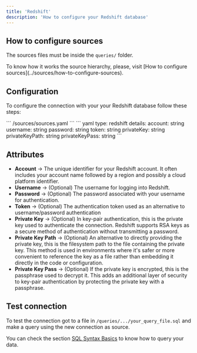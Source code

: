 ```yaml
---
title: 'Redshift'
description: 'How to configure your Redshift database'
---
```


## How to configure sources

The sources files must be inside the `queries/` folder.

<Note>
  To know how it works the source hierarchy, please, visit [How to configure
  sources](../sources/how-to-configure-sources).
</Note>

## Configuration

To configure the connection with your your Redshift database follow these steps:

<Steps>
  <Step title='Go to the sources file in your Latitude project'>
    ``` /sources/sources.yaml ```
  </Step>
  <Step title='Add the following code for your Redshift connection'>
    ``` yaml type: redshift details: account: string username: string password:
    string token: string privateKey: string privateKeyPath: string
    privateKeyPass: string ```
  </Step>
  <Step title='Replace the details section with your info and save'></Step>
  <Step title='Done, now you can test your connection'></Step>
</Steps>

## Attributes

- **Account** → The unique identifier for your Redshift account. It often includes your account name followed by a region and possibly a cloud platform identifier.
- **Username** → (Optional) The username for logging into Redshift.
- **Password** → (Optional) The password associated with your username for authentication.
- **Token** → (Optional) The authentication token used as an alternative to username/password authentication
- **Private Key** → (Optional) In key-pair authentication, this is the private key used to authenticate the connection. Redshift supports RSA keys as a secure method of authentication without transmitting a password.
- **Private Key Path** → (Optional) An alternative to directly providing the private key, this is the filesystem path to the file containing the private key. This method is used in environments where it's safer or more convenient to reference the key as a file rather than embedding it directly in the code or configuration.
- **Private Key Pass** → (Optional) If the private key is encrypted, this is the passphrase used to decrypt it. This adds an additional layer of security to key-pair authentication by protecting the private key with a passphrase.

## Test connection

To test the connection got to a file in `/queries/.../your_query_file.sql` and make a query using the new connection as source.

You can check the section [SQL Syntax Basics](../queries/basics/sql-syntax-basics) to know how to query your data.

